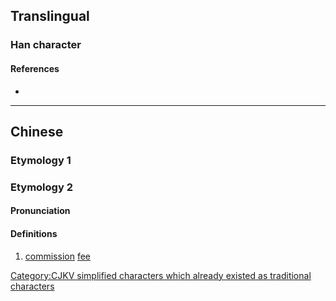 {{character info/new}}
{{also|傭}}
==Translingual==

===Han character===
{{Han char|rn=9|rad=人|as=05|sn=7|four=27220|canj=OBQ|ids=⿰亻用}}

====References====
* {{Han ref|kx=0100.021|dkj=00539|hdz=10137.030|uh=4F63|ud=20323|bh=A6FE|bd=42750}}

----

==Chinese==

===Etymology 1===
{{zh-see|傭}}

===Etymology 2===
{{zh-forms}}

====Pronunciation====
{{zh-pron
|m=yòng
|c=jung6
|mc=y
|oc=y
|ma=
|cat=n
}}

====Definitions====
{{zh-hanzi}}

# [[commission]] [[fee]]

[[Category:CJKV simplified characters which already existed as traditional characters]]